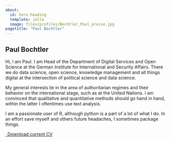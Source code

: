 ```yaml
---
about:
  id: hero-heading
  template: jolla
  image: files/profiles/Bochtler_Paul_presse.jpg
pagetitle: "Paul Bochtler"
---
```


:::{#hero-heading}

## Paul Bochtler 
Hi, I am Paul. I am Head of the Department of Digital Services and Open Science at the German Institute for International and Security Affairs. There we do data science, open science, knowledge management and all things digital at the intersection of political science and data science. 

My general interests lie in the area of authoritarian regimes and their behavior on the international stage, such as at the United Nations. I am convinced that qualitative and quantitative methods should go hand in hand, within the latter I oftentimes use text analysis. 

I am a passionate user of R, although python is a part of a lot of what I do. 
In an effort save myself and others future headaches, I sometimes package things. 

:::


```{=html}
<p class="text-center">
  <a class="btn btn-primary btn-lg cv-download" href="cv/bochtler_cv.pdf" target="_blank">
    <i class="fa-solid fa-file-arrow-down"></i>&ensp;Download current CV
  </a>
</p>
```

